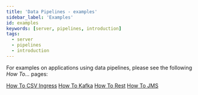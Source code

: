```yaml
---
title: 'Data Pipelines - examples'
sidebar_label: 'Examples'
id: examples
keywords: [server, pipelines, introduction]
tags:
  - server
  - pipelines
  - introduction
---
```


For examples on applications using data pipelines, please see the following *How To...* pages:

[How To CSV Ingress](../../../how-to/ht-ingest-csv)
[How To Kafka](../../../how-to/ht-consume-kafka)
[How To Rest](../../../how-to/ht-consume-kafka)
[How To JMS](../../../how-to/ht-jms)

